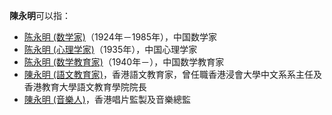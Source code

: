 '''陳永明'''可以指：
* [[陈永明_(数学家)|陈永明 (数学家)]]（1924年－1985年），中国数学家
* [[陈永明_(心理学家)|陈永明 (心理学家)]]（1935年），中国心理学家
* [[陈永明_(数学教育家)|陈永明 (数学教育家)]]（1940年－），中国数学教育家
* [[陳永明_(語文教育家)|陳永明 (語文教育家)]]，香港語文教育家，曾任職香港浸會大學中文系系主任及香港教育大學語文教育學院院長
* [[陳永明_(音樂人)|陳永明 (音樂人)]]，香港唱片監製及音樂總監

{{disambig|cat=三字陈姓人名消歧义|yong}}